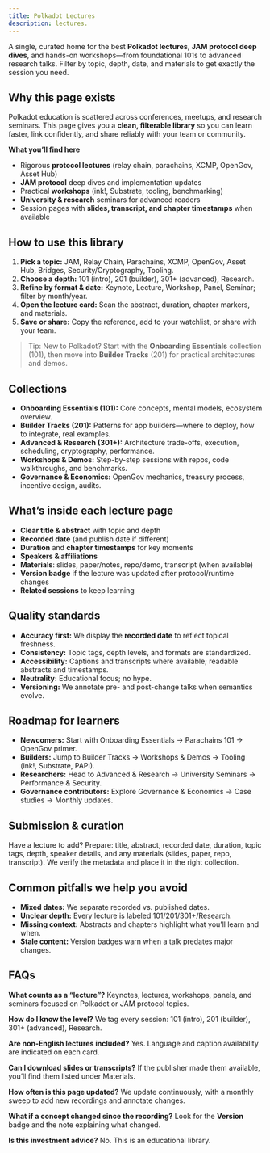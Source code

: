 ```yaml
---
title: Polkadot Lectures
description: lectures.
---
```


A single, curated home for the best **Polkadot lectures**, **JAM protocol deep dives**, and hands-on workshops—from foundational 101s to advanced research talks. Filter by topic, depth, date, and materials to get exactly the session you need.

## Why this page exists
Polkadot education is scattered across conferences, meetups, and research seminars. This page gives you a **clean, filterable library** so you can learn faster, link confidently, and share reliably with your team or community.

**What you’ll find here**
* Rigorous **protocol lectures** (relay chain, parachains, XCMP, OpenGov, Asset Hub)
* **JAM protocol** deep dives and implementation updates
* Practical **workshops** (ink!, Substrate, tooling, benchmarking)
* **University & research** seminars for advanced readers
* Session pages with **slides, transcript, and chapter timestamps** when available

## How to use this library
1. **Pick a topic:** JAM, Relay Chain, Parachains, XCMP, OpenGov, Asset Hub, Bridges, Security/Cryptography, Tooling.
2. **Choose a depth:** 101 (intro), 201 (builder), 301+ (advanced), Research.
3. **Refine by format & date:** Keynote, Lecture, Workshop, Panel, Seminar; filter by month/year.
4. **Open the lecture card:** Scan the abstract, duration, chapter markers, and materials.
5. **Save or share:** Copy the reference, add to your watchlist, or share with your team.

> Tip: New to Polkadot? Start with the **Onboarding Essentials** collection (101), then move into **Builder Tracks** (201) for practical architectures and demos.

## Collections
* **Onboarding Essentials (101):** Core concepts, mental models, ecosystem overview.
* **Builder Tracks (201):** Patterns for app builders—where to deploy, how to integrate, real examples.
* **Advanced & Research (301+):** Architecture trade-offs, execution, scheduling, cryptography, performance.
* **Workshops & Demos:** Step-by-step sessions with repos, code walkthroughs, and benchmarks.
* **Governance & Economics:** OpenGov mechanics, treasury process, incentive design, audits.

## What’s inside each lecture page
* **Clear title & abstract** with topic and depth
* **Recorded date** (and publish date if different)
* **Duration** and **chapter timestamps** for key moments
* **Speakers & affiliations**
* **Materials**: slides, paper/notes, repo/demo, transcript (when available)
* **Version badge** if the lecture was updated after protocol/runtime changes
* **Related sessions** to keep learning

## Quality standards
* **Accuracy first:** We display the **recorded date** to reflect topical freshness.
* **Consistency:** Topic tags, depth levels, and formats are standardized.
* **Accessibility:** Captions and transcripts where available; readable abstracts and timestamps.
* **Neutrality:** Educational focus; no hype.
* **Versioning:** We annotate pre- and post-change talks when semantics evolve.

## Roadmap for learners
* **Newcomers:** Start with Onboarding Essentials → Parachains 101 → OpenGov primer.
* **Builders:** Jump to Builder Tracks → Workshops & Demos → Tooling (ink!, Substrate, PAPI).
* **Researchers:** Head to Advanced & Research → University Seminars → Performance & Security.
* **Governance contributors:** Explore Governance & Economics → Case studies → Monthly updates.

## Submission & curation
Have a lecture to add? Prepare: title, abstract, recorded date, duration, topic tags, depth, speaker details, and any materials (slides, paper, repo, transcript). We verify the metadata and place it in the right collection.

## Common pitfalls we help you avoid
* **Mixed dates:** We separate recorded vs. published dates.
* **Unclear depth:** Every lecture is labeled 101/201/301+/Research.
* **Missing context:** Abstracts and chapters highlight what you’ll learn and when.
* **Stale content:** Version badges warn when a talk predates major changes.

## FAQs
**What counts as a “lecture”?**
Keynotes, lectures, workshops, panels, and seminars focused on Polkadot or JAM protocol topics.

**How do I know the level?**
We tag every session: 101 (intro), 201 (builder), 301+ (advanced), Research.

**Are non-English lectures included?**
Yes. Language and caption availability are indicated on each card.

**Can I download slides or transcripts?**
If the publisher made them available, you’ll find them listed under Materials.

**How often is this page updated?**
We update continuously, with a monthly sweep to add new recordings and annotate changes.

**What if a concept changed since the recording?**
Look for the **Version** badge and the note explaining what changed.

**Is this investment advice?**
No. This is an educational library.